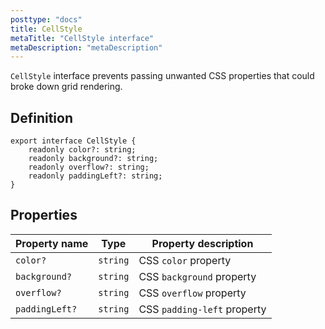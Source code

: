 ```yaml
---
posttype: "docs"
title: CellStyle
metaTitle: "CellStyle interface"
metaDescription: "metaDescription"
---
```


`CellStyle` interface prevents passing unwanted CSS properties that could broke down grid rendering.

## Definition

```tsx
export interface CellStyle {
    readonly color?: string;
    readonly background?: string;
    readonly overflow?: string;
    readonly paddingLeft?: string;
}
```

## Properties

| Property name     | Type      |  Property description         |
| -----------       | -------   | -------------------------     |
| `color?`          | `string`  | CSS `color` property          |
| `background?`     | `string`  | CSS `background` property     |
| `overflow?`       | `string`  | CSS `overflow` property       |
| `paddingLeft?`    | `string`  | CSS `padding-left` property   |
